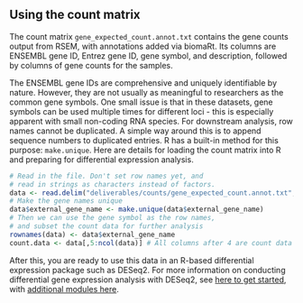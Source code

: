 ## Using the count matrix

The count matrix `gene_expected_count.annot.txt` contains the gene counts output from RSEM, with annotations added via biomaRt. Its columns are ENSEMBL gene ID, Entrez gene ID, gene symbol, and description, followed by columns of gene counts for the samples.

The ENSEMBL gene IDs are comprehensive and uniquely identifiable by nature. However, they are not usually as meaningful to researchers as the common gene symbols. One small issue is that in these datasets, gene symbols can be used multiple times for different loci - this is especially apparent with small non-coding RNA species. For downstream analysis, row names cannot be duplicated. A simple way around this is to append sequence numbers to duplicated entries. R has a built-in method for this purpose: `make.unique`. Here are details for loading the count matrix into R and preparing for differential expression analysis.

```r
# Read in the file. Don't set row names yet, and
# read in strings as characters instead of factors.
data <- read.delim("deliverables/counts/gene_expected_count.annot.txt", row.names = NULL, stringsAsFactors = FALSE)
# Make the gene names unique
data$external_gene_name <- make.unique(data$external_gene_name)
# Then we can use the gene symbol as the row names,
# and subset the count data for further analysis
rownames(data) <- data$external_gene_name
count.data <- data[,5:ncol(data)] # All columns after 4 are count data
```

After this, you are ready to use this data in an R-based differential expression package such as DESeq2. For more information on conducting differential gene expression analysis with DESeq2, see [here to get started](https://umich-brcf-bioinf.github.io/rnaseq_demystified_workshop/site/Module8b_DESeq2Initialization), with [additional modules here](https://umich-brcf-bioinf.github.io/rnaseq_demystified_workshop/).
